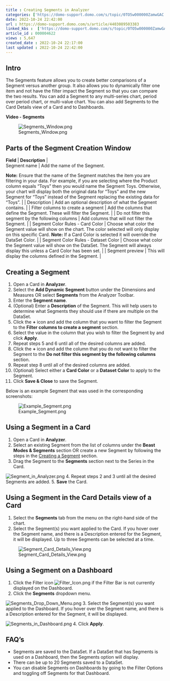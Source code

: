 ```yaml
---
title : Creating Segments in Analyzer
categories: ['https://domo-support.domo.com/s/topic/0TO5w000000ZamwGAC']
date: 2022-10-24 22:42:00
url : https://domo-support.domo.com/s/article/4403089503383
linked_kbs :  ['https://domo-support.domo.com/s/topic/0TO5w000000ZamwGAC', 'https://domo-support.domo.com/s/article/360042925494', 'https://domo-support.domo.com/s/article/360043429953', 'https://domo-support.domo.com/s/article/360043429913', 'https://domo-support.domo.com/s/article/4403089503383', 'https://domo-support.domo.com/s/article/360043429933', 'https://domo-support.domo.com/s/article/360043429693', 'https://domo-support.domo.com/s/knowledge-base']
article_id : 000004622
views : 5,647
created_date : 2022-10-24 22:17:00
last updated : 2022-10-24 22:42:00
---
```




Intro
-----


The Segments feature allows you to create better comparisons of a Segment versus another group. It also allows you to dynamically filter one item and not have the filter impact the Segment so that you can compare the two results. You can add a Segment to any multi-series chart, period over period chart, or multi-value chart. You can also add Segments to the Card Details view of a Card and to Dashboards.


**Video - Segments**



![Segments_Window.png](Segments_Window.png)


Parts of the Segment Creation Window
------------------------------------




| **Field** | **Description** |
| Segment name | Add the name of the Segment.
**Note:** Ensure that the name of the Segment matches the item you are filtering in your data. For example, if you are selecting where the Product column equals "Toys" then you would name the Segment Toys. Otherwise, your chart will display both the original data for "Toys" and the new Segment for "Toys" instead of the Segment replacing the existing data for "Toys". |
| Description | Add an optional description of what the Segment contains. |
| Filter columns to create a segment | Add the columns that define the Segment. These will filter the Segment. |
| Do not filter this segment by the following columns | Add columns that will not filter the Segment. |
| Segment Color Rules - Card Color | Choose what color the Segment value will show on the chart. The color selected will only display on this specific Card.
**Note:** If a Card Color is selected it will override the DataSet Color. |
| Segment Color Rules - Dataset Color | Choose what color the Segment value will show on the DataSet. The Segment will always display this unless a Card Color has been set. |
| Segment preview | This will display the columns defined in the Segment. |


Creating a Segment
------------------


1. Open a Card in **Analyzer**.
2. Select the **Add Dynamic Segment** button under the Dimensions and Measures OR select **Segments** from the Analyzer Toolbar.
3. Enter the **Segment name**.
4. (Optional) Enter a **Description** of the Segment. This will help users to determine what Segments they should use if there are multiple on the DataSet.
5. Click the **+** icon and add the column that you want to filter the Segment to the **Filter columns to create a segment** section.
6. Select the value in the column that you wish to filter the Segment by and click **Apply**.
7. Repeat steps 5 and 6 until all of the desired columns are added.
8. Click the **+** icon and add the column that you do not want to filter the Segment to the **Do not filter this segment by the following columns** section.
9. Repeat step 8 until all of the desired columns are added.
10. (Optional) Select either a **Card Color** or a **Dataset Color** to apply to the Segment.
11. Click **Save & Close** to save the Segment.


Below is an example Segment that was used in the corresponding screenshots:  
  



![Example_Segment.png](Example_Segment.png)


Using a Segment in a Card
-------------------------


1. Open a Card in **Analyzer**.
2. Select an existing Segment from the list of columns under the **Beast Modes & Segments** section OR create a new Segment by following the steps in the [Creating a Segment](#h_01F92D6J2WJK7VGP19T76DV735) section.
3. Drag the Segment to the **Segments** section next to the Series in the Card.  
  
![Segment_in_Analyzer.png](Segment_in_Analyzer.png)
4. Repeat steps 2 and 3 until all the desired Segments are added.
5. **Save** the Card.


Using a Segment in the Card Details view of a Card
--------------------------------------------------


1. Select the **Segments** tab from the menu on the right-hand side of the chart.
2. Select the Segment(s) you want applied to the Card. If you hover over the Segment name, and there is a Description entered for the Segment, it will be displayed. Up to three Segments can be selected at a time.  
  
![Segment_Card_Details_View.png](Segment_Card_Details_View.png)


Using a Segment on a Dashboard
------------------------------


1. Click the Filter icon ![Filter_Icon.png](Filter_Icon.png) if the Filter Bar is not currently displayed on the Dashboard.
2. Click the **Segments** dropdown menu.  
  
![Segments_Drop_Down_Menu.png](Segments_Drop_Down_Menu.png)
3. Select the Segment(s) you want applied to the Dashboard. If you hover over the Segment name, and there is a Description entered for the Segment, it will be displayed.  
  
![Segments_in_Dashboard.png](Segments_in_Dashboard.png)
4. Click **Apply**.


FAQ's
-----



* Segments are saved to the DataSet. If a DataSet that has Segments is used on a Dashboard, then the Segments option will display.
* There can be up to 20 Segments saved to a DataSet.
* You can disable Segments on Dashboards by going to the Filter Options and toggling off Segments for that Dashboard.